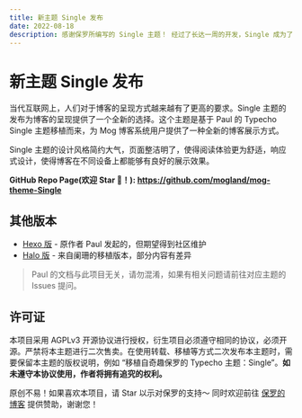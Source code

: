 ```yaml
---
title: 新主题 Single 发布
date: 2022-08-18
description: 感谢保罗所编写的 Single 主题！ 经过了长达一周的开发，Single 成为了我们的目前第二个官方主题，我们会保持此主题的同步更新！
---
```


# 新主题 Single 发布

当代互联网上，人们对于博客的呈现方式越来越有了更高的要求。Single 主题的发布为博客的呈现提供了一个全新的选择。这个主题是基于 Paul 的 Typecho Single 主题移植而来，为 Mog 博客系统用户提供了一种全新的博客展示方式。

Single 主题的设计风格简约大气，页面整洁明了，使得阅读体验更为舒适，响应式设计，使得博客在不同设备上都能够有良好的展示效果。

**GitHub Repo Page(欢迎 Star 🌟！): https://github.com/mogland/mog-theme-Single**

## 其他版本

- [Hexo 版](https://github.com/Dreamer-Paul/Hingle) - 原作者 Paul 发起的，但期望得到社区维护
- [Halo 版](https://github.com/Pedro-null/halo-theme-Hingle) - 来自阑珊的移植版本，部分内容有差异

> Paul 的文档与此项目无关，请勿混淆，如果有相关问题请前往对应主题的 Issues 提问。

## 许可证

本项目采用 AGPLv3 开源协议进行授权，衍生项目必须遵守相同的协议，必须开源。严禁将本主题进行二次售卖。在使用转载、移植等方式二次发布本主题时，需要保留本主题的版权说明，例如 “移植自奇趣保罗的 Typecho 主题：Single”。**如未遵守本协议使用，作者将拥有追究的权利。**


原创不易！如果喜欢本项目，请 Star 以示对保罗的支持～ 同时欢迎前往 [保罗的博客](https://paugram.com) 提供赞助，谢谢您！